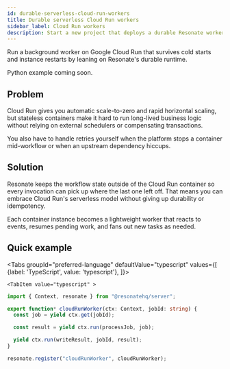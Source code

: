 ```yaml
---
id: durable-serverless-cloud-run-workers
title: Durable serverless Cloud Run workers
sidebar_label: Cloud Run workers
description: Start a new project that deploys a durable Resonate worker to Google Cloud Run.
---
```


Run a background worker on Google Cloud Run that survives cold starts and instance restarts by leaning on Resonate's durable runtime.

Python example coming soon.


<CloneRepoGrid>
  <CloneRepoCard
    sdk="TypeScript SDK"
    description="Durable serverless Cloud Run worker project example"
    link="https://github.com/resonatehq-examples/example-durable-serverless-cloud-run-workers-ts"
  />
</CloneRepoGrid>

## Problem

Cloud Run gives you automatic scale-to-zero and rapid horizontal scaling, but stateless containers make it hard to run long-lived business logic without relying on external schedulers or compensating transactions.

You also have to handle retries yourself when the platform stops a container mid-workflow or when an upstream dependency hiccups.

## Solution

Resonate keeps the workflow state outside of the Cloud Run container so every invocation can pick up where the last one left off. That means you can embrace Cloud Run's serverless model without giving up durability or idempotency.

Each container instance becomes a lightweight worker that reacts to events, resumes pending work, and fans out new tasks as needed.

## Quick example


<Tabs
    groupId="preferred-language"
    defaultValue="typescript"
    values={[
        {label: 'TypeScript', value: 'typescript'},
    ]}>

    <TabItem value="typescript" >

```typescript
import { Context, resonate } from "@resonatehq/server";

export function* cloudRunWorker(ctx: Context, jobId: string) {
  const job = yield ctx.get(jobId);

  const result = yield ctx.run(processJob, job);

  yield ctx.run(writeResult, jobId, result);
}

resonate.register("cloudRunWorker", cloudRunWorker);
```

  </TabItem>

</Tabs>
